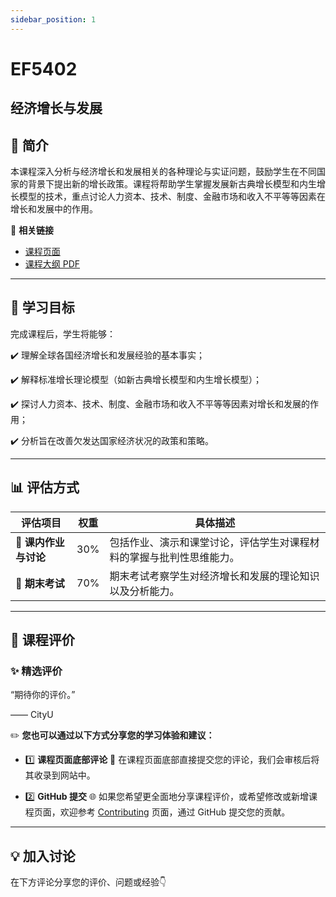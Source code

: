 ```yaml
---
sidebar_position: 1
---
```


# EF5402
## 经济增长与发展

## **📘 简介**
本课程深入分析与经济增长和发展相关的各种理论与实证问题，鼓励学生在不同国家的背景下提出新的增长政策。课程将帮助学生掌握发展新古典增长模型和内生增长模型的技术，重点讨论人力资本、技术、制度、金融市场和收入不平等等因素在增长和发展中的作用。

🔗 **相关链接**
- [课程页面](https://www.cityu.edu.hk/catalogue/pg/202425/course/EF5402.htm)
- [课程大纲 PDF](https://www.cityu.edu.hk/catalogue/pg/202425/course/EF5402.pdf)

---

## **🎯 学习目标**

完成课程后，学生将能够：

✔️ 理解全球各国经济增长和发展经验的基本事实；

✔️ 解释标准增长理论模型（如新古典增长模型和内生增长模型）；

✔️ 探讨人力资本、技术、制度、金融市场和收入不平等等因素对增长和发展的作用；

✔️ 分析旨在改善欠发达国家经济状况的政策和策略。

---

## **📊 评估方式**

| **评估项目**          | **权重** | **具体描述**                                                                                       |
|----------------------|---------|---------------------------------------------------------------------------------------------------|
| **📄 课内作业与讨论** | 30%     | 包括作业、演示和课堂讨论，评估学生对课程材料的掌握与批判性思维能力。                              |
| **📝 期末考试**       | 70%     | 期末考试考察学生对经济增长和发展的理论知识以及分析能力。                                        |

---

## **💬 课程评价**

### ✨ **精选评价**
<div className={commentStyles.commentBox}>
    <p className={commentStyles.commentText}>
        “期待你的评价。”
    </p>
    <p className={commentStyles.commentAuthor}>—— CityU</p>
</div>

✏️ **您也可以通过以下方式分享您的学习体验和建议：**

- 1️⃣ **课程页面底部评论**
💬 在课程页面底部直接提交您的评论，我们会审核后将其收录到网站中。

- 2️⃣ **GitHub 提交**
🌐 如果您希望更全面地分享课程评价，或希望修改或新增课程页面，欢迎参考 [Contributing](https://penjc.github.io/cityU-navigator/contributing) 页面，通过 GitHub 提交您的贡献。



---

## **💡 加入讨论**

在下方评论分享您的评价、问题或经验👇
<Utterances />
